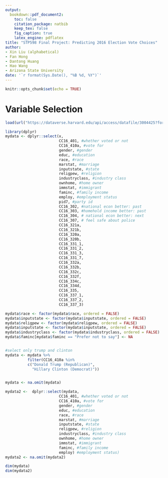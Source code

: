 ---
output: 
  bookdown::pdf_document2:
    toc: false
    citation_package: natbib
    keep_tex: false
    fig_caption: true
    latex_engine: pdflatex
title: "STP598 Final Project: Predicting 2016 Election Vote Choices"
author: 
- Xin Liu (alphabetical)
- Fan Hong
- Dantong Huang
- Hao Wang 
- Arizona State University
date: '`r format(Sys.Date(), "%B %d, %Y")`'
---

```{r setup, include=FALSE}
knitr::opts_chunk$set(echo = TRUE)
```



# Variable Selection
```{r, echo=FALSE}
load(url("https://dataverse.harvard.edu/api/access/datafile/3004425?format=RData&gbrecs=true"))
```


```{r}

library(dplyr)
mydata <- dplyr::select(x, 
                        CC16_401, #whether voted or not
                        CC16_410a, #vote for
                        gender, #gender
                        educ, #education
                        race, #race
                        marstat, #marriage
                        inputstate, #state
                        religpew, #religion
                        industryclass, #industry class
                        ownhome, #home owner
                        immstat, #immigrant
                        faminc, #family income
                        employ, #employment status
                        pid7, #party id
                        CC16_302, #national econ better: past
                        CC16_303, #homehold income better: past
                        CC16_304, # national econ better: next
                        CC16_307, # feel safe about police
                        CC16_321a, 
                        CC16_321b,
                        CC16_320a,
                        CC16_320b,
                        CC16_331_1,
                        CC16_331_2,
                        CC16_331_3,
                        CC16_331_7,
                        CC16_332a,
                        CC16_332b, 
                        CC16_332c, 
                        CC16_332f,
                        CC16_334c,
                        CC16_334d,
                        CC16_335, 
                        CC16_337_1,
                        CC16_337_2,
                        CC16_337_3)

mydata$race <- factor(mydata$race, ordered = FALSE)
mydata$inputstate <- factor(mydata$inputstate, ordered = FALSE)
mydata$religpew <- factor(mydata$religpew, ordered = FALSE)
mydata$inputstate <- factor(mydata$inputstate, ordered = FALSE)
mydata$industryclass <- factor(mydata$industryclass, ordered = FALSE)
mydata$faminc[mydata$faminc == "Prefer not to say"] <- NA


#select only trump and clinton
mydata <- mydata %>%
          filter(CC16_410a %in% 
          c("Donald Trump (Republican)", 
            "Hillary Clinton (Democrat)"))


mydata <- na.omit(mydata)

mydata2 <-  dplyr::select(mydata, 
                        CC16_401, #whether voted or not
                        CC16_410a, #vote for
                        gender, #gender
                        educ, #education
                        race, #race
                        marstat, #marriage
                        inputstate, #state
                        religpew, #religion
                        industryclass, #industry class
                        ownhome, #home owner
                        immstat, #immigrant
                        faminc, #family income
                        employ) #employment status)
mydata2 <- na.omit(mydata2)

dim(mydata)
dim(mydata2)


```


















<!-- some reference

```
setwd("C:/Users/Greg/Desktop/Kaggle/titanic")      

titanic_train <- read.csv("titanic_train.csv")

titanic_train$Pclass <- ordered(titanic_train$Pclass,   # Convert to ordered factor
                                levels=c("3","2","1"))  

impute <- preProcess(titanic_train[,c(6:8,10)],        # Impute missing ages
                     method=c("knnImpute"))

titanic_train_imp <- predict(impute, titanic_train[,c(6:8,10)])     

titanic_train <- cbind(titanic_train[,-c(6:8,10)], titanic_train_imp)

titanic_train$Survived <- as.factor(titanic_train$Survived) # Convert target to factor
```
-->